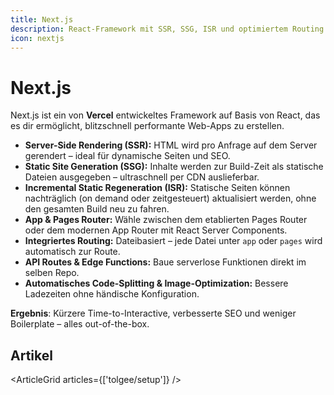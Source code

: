 ```yaml
---
title: Next.js
description: React-Framework mit SSR, SSG, ISR und optimiertem Routing
icon: nextjs
---
```


# Next.js

Next.js ist ein von **Vercel** entwickeltes Framework auf Basis von React, das es dir ermöglicht, blitzschnell performante Web-Apps zu erstellen.

- **Server-Side Rendering (SSR):** HTML wird pro Anfrage auf dem Server gerendert – ideal für dynamische Seiten und SEO.  
- **Static Site Generation (SSG):** Inhalte werden zur Build-Zeit als statische Dateien ausgegeben – ultraschnell per CDN auslieferbar.  
- **Incremental Static Regeneration (ISR):** Statische Seiten können nachträglich (on demand oder zeitgesteuert) aktualisiert werden, ohne den gesamten Build neu zu fahren.  
- **App & Pages Router:** Wähle zwischen dem etablierten Pages Router oder dem modernen App Router mit React Server Components.  
- **Integriertes Routing:** Dateibasiert – jede Datei unter `app` oder `pages` wird automatisch zur Route.  
- **API Routes & Edge Functions:** Baue serverlose Funktionen direkt im selben Repo.  
- **Automatisches Code-Splitting & Image-Optimization:** Bessere Ladezeiten ohne händische Konfiguration.  

**Ergebnis**: Kürzere Time-to-Interactive, verbesserte SEO und weniger Boilerplate – alles out-of-the-box.

## Artikel

<ArticleGrid articles={['tolgee/setup']} />
